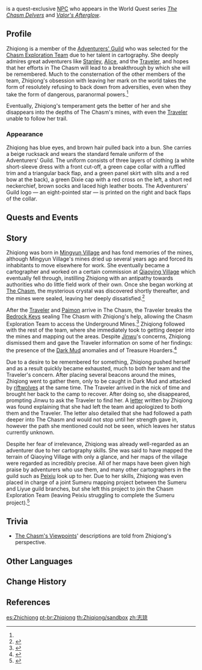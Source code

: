 {{Character Infobox
|type             = Quest NPC
|image            = NPC Zhiqiong.png
|region           = Liyue
|location         = Liyue
|affiliation      = Adventurers' Guild
|affiliation2     = Chasm Exploration Team
|title            = Adventurer
}}
{{Lang|'''Zhiqiong'''|zh=志琼|zh_rm=Zhìqióng}} is a quest-exclusive [[NPC]] who appears in the World Quest series ''[[The Chasm Delvers]]'' and ''[[Valor's Afterglow]]''.

==Profile==
<!-- detailed story/lore information goes here -->
Zhiqiong is a member of the [[Adventurers' Guild]] who was selected for the [[Chasm Exploration Team]] due to her talent in cartography. She deeply admires great adventurers like [[Stanley]], [[Alice]], and the [[Traveler]], and hopes that her efforts in The Chasm will lead to a breakthrough by which she will be remembered. Much to the consternation of the other members of the team, Zhiqiong's obsession with leaving her mark on the world takes the form of resolutely refusing to back down from adversities, even when they take the form of dangerous, paranormal powers.<ref name="wherefore" />

Eventually, Zhiqiong's temperament gets the better of her and she disappears into the depths of The Chasm's mines, with even the [[Traveler]] unable to follow her trail.

===Appearance===
Zhiqiong has blue eyes, and brown hair pulled back into a bun. She carries a beige rucksack and wears the standard female uniform of the Adventurers' Guild. The uniform consists of three layers of clothing (a white short-sleeve dress with a front cut-off, a green cape collar with a ruffled trim and a triangular back flap, and a green panel skirt with slits and a red bow at the back), a green Dixie cap with a red cross on the left, a short red neckerchief, brown socks and laced high leather boots. The Adventurers' Guild logo &mdash; an eight-pointed star &mdash; is printed on the right and back flaps of the collar.

==Quests and Events==
{{Quests and Events}}

==Story==
Zhiqiong was born in [[Mingyun Village]] and has fond memories of the mines, although Mingyun Village's mines dried up several years ago and forced its inhabitants to move elsewhere for work. She eventually became a cartographer and worked on a certain commission at [[Qiaoying Village]] which eventually fell through, instilling Zhiqiong with an antipathy towards authorities who do little field work of their own. Once she began working at [[The Chasm (Subregion)|The Chasm]], the mysterious crystal was discovered shortly thereafter, and the mines were sealed, leaving her deeply dissatisfied.<ref name="wherefore">{{Ref/Quest|Wherefore Did the Spiritstone Descend?}}</ref>

After the [[Traveler]] and [[Paimon]] arrive in The Chasm, the Traveler breaks the [[Bedrock Key]]s sealing The Chasm with Zhiqiong's help, allowing the Chasm Exploration Team to access the Underground Mines.<ref>{{Ref/Quest|Surreptitious Seven-Star Seal Sundering}}</ref> Zhiqiong followed with the rest of the team, where she immediately took to getting deeper into the mines and mapping out the areas. Despite [[Jinwu]]'s concerns, Zhiqiong dismissed them and gave the Traveler information on some of her findings: the presence of the [[Dark Mud]] anomalies and of Treasure Hoarders.<ref>{{Ref/Quest|Chasm Spelunkers}}</ref>

Due to a desire to be remembered for something, Zhiqiong pushed herself and as a result quickly became exhausted, much to both her team and the Traveler's concern. After placing several beacons around the mines, Zhiqiong went to gather them, only to be caught in Dark Mud and attacked by [[riftwolves]] at the same time. The Traveler arrived in the nick of time and brought her back to the camp to recover. After doing so, she disappeared, prompting Jinwu to ask the Traveler to find her. A [[Zhiqiong's Letter|letter]] written by Zhiqiong was found explaining that she had left the team and apologized to both them and the Traveler. The letter also detailed that she had followed a path deeper into The Chasm and would not stop until her strength gave in, however the path she mentioned could not be seen, which leaves her status currently unknown.

Despite her fear of irrelevance, Zhiqiong was already well-regarded as an adventurer due to her cartography skills. She was said to have mapped the terrain of Qiaoying Village with only a glance, and her maps of the village were regarded as incredibly precise. All of her maps have been given high praise by adventurers who use them, and many other cartographers in the guild such as [[Peixiu]] look up to her. Due to her skills, Zhiqiong was even placed in charge of a joint Sumeru mapping project between the Sumeru and Liyue guild branches, but she left this project to join the Chasm Exploration Team (leaving Peixiu struggling to complete the Sumeru project).<ref>{{Ref/Quest|Complex Cartography}}</ref>

==Trivia==
* [[Viewpoint/Liyue#View from The Chasm's Surface The Chasm|The Chasm's Viewpoints]]' descriptions are told from Zhiqiong's perspective.

==Other Languages==
{{Other Languages
|default_hidden = 1
|en      = Zhiqiong
|zhs     = 志琼
|zhs_rm  = Zhìqióng
|zht     = 志瓊
|zht_rm  = Zhìqióng
|ja      = 志璇
|ja_rm   = Shisen{{Assumed}}
|ko      = //지경//
|es      = Zhichiong
|fr      = Zhiqiong
|ru      = Чжи Цюн
|th      = Zhiqiong
|vi      = Zhiqiong
|de      = Zhiqiong
|id      = Zhiqiong
|pt      = Zhiqiong
|tr      = Zhiqiong
|it      = Zhiqiong
}}

==Change History==
{{Change History|2.6}}

==References==
{{Reflist}}

[[es:Zhichiong]]
[[pt-br:Zhiqiong]]
[[th:Zhiqiong/sandbox]]
[[zh:志琼]]
